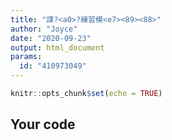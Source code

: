 ---
title: "課?<a0>?練習模<e7><89><88>"
author: "Joyce"
date: "2020-09-23"
output: html_document
params:
  id: "410973049"
---

```{r setup, include=FALSE}
knitr::opts_chunk$set(echo = TRUE)
```

## Your code

```{r}

```

